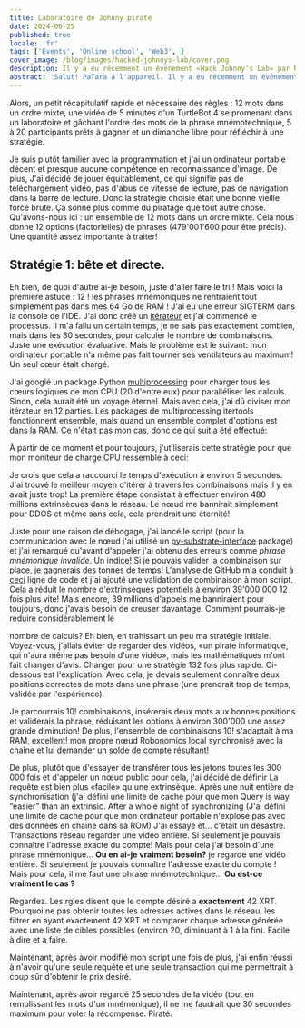 ```yaml
---
title: Laboratoire de Johnny piraté
date: 2024-06-25
published: true
locale: 'fr'
tags: ['Events', 'Online school', 'Web3', ]
cover_image: /blog/images/hacked-johnnys-lab/cover.png
description: Il y a eu récemment un événement «Hack Johnny's Lab» par Robonomics et je crois l'avoir piraté d'une certaine manière! Mis à part la toute première tentative que j'ai perdue en raison d'une incompréhension des règles, j'ai gagné chaque tour auquel j'ai participé et voici une courte histoire «comment faire».
abstract: "Salut! PaTara à l'appareil. Il y a eu récemment un événement «Hack Johnny's Lab» par Robonomics et je crois l'avoir piraté d'une certaine manière! Mis à part la toute première tentative que j'ai perdue en raison d'une incompréhension des règles, j'ai gagné chaque tour auquel j'ai participé et voici une courte histoire «comment faire». "
---
```


Alors, un petit récapitulatif rapide et nécessaire des règles : 12 mots dans un ordre mixte, une vidéo de 5 minutes d'un TurtleBot 4 se promenant dans un laboratoire
et gâchant l'ordre des mots de la phrase mnémotechnique, 5 à 20 participants prêts à gagner et un dimanche libre pour réfléchir à une stratégie.

<RbImage zoom src="/blog/images/hacked-johnnys-lab/0.png" alt="Game Interface" />

Je suis plutôt familier avec la programmation et j'ai un ordinateur portable décent et presque aucune compétence en reconnaissance d'image. De plus, 
J'ai décidé de jouer équitablement, ce qui signifie pas de téléchargement vidéo, pas d'abus de vitesse de lecture, pas de navigation dans la barre de lecture. 
Donc la stratégie choisie était une bonne vieille force brute. Ça sonne plus comme du piratage que tout autre chose.
Qu'avons-nous ici : un ensemble de 12 mots dans un ordre mixte. Cela nous donne 12 options (factorielles) de phrases
(479'001'600 pour être précis). Une quantité assez importante à traiter!


## Stratégie 1: bête et directe.

Eh bien, de quoi d'autre ai-je besoin, juste d'aller faire le tri ! Mais voici la première astuce : 12 ! les phrases mnémoniques ne rentraient tout simplement pas dans
mes 64 Go de RAM ! J'ai eu une erreur SIGTERM dans la console de l'IDE.
J'ai donc créé un [itérateur](https://docs.python.org/3/library/itertools.html#itertools.permutations) et j'ai commencé le processus.
Il m'a fallu un certain temps, je ne sais pas exactement combien, mais dans les 30 secondes, pour calculer le nombre de combinaisons.
Juste une exécution évaluative. Mais le problème est le suivant: mon ordinateur portable n'a même pas fait tourner ses ventilateurs au maximum! Un seul cœur était chargé. 

J'ai googlé un package Python [multiprocessing](https://docs.python.org/3/library/multiprocessing.html) pour charger tous 
les cœurs logiques de mon CPU (20 d'entre eux) pour paralléliser les calculs. Sinon, cela aurait été un voyage éternel. 
Mais avec cela, j'ai dû diviser mon itérateur en 12 parties. Les packages de multiprocessing itertools fonctionnent ensemble, 
mais quand un ensemble complet d'options est dans la RAM. Ce n'était pas mon cas, donc ce qui suit a été effectué:

<RbImage zoom src="/blog/images/hacked-johnnys-lab/1.png" alt="Parallelizing"/>


À partir de ce moment et pour toujours, j'utiliserais cette stratégie pour que mon moniteur de charge CPU ressemble à ceci:

<RbImage zoom src="/blog/images/hacked-johnnys-lab/1_1.png" alt="CPU Load"/>


Je crois que cela a raccourci le temps d'exécution à environ 5 secondes. J'ai trouvé le meilleur moyen d'itérer à travers 
les combinaisons mais il y en avait juste trop! La première étape consistait à effectuer environ 480 millions 
extrinsèques dans le réseau. Le nœud me bannirait simplement pour DDOS et même sans cela, cela prendrait une éternité!

<RbImage zoom src="/blog/images/hacked-johnnys-lab/2.png" alt="1st Attempt"/>


Juste pour une raison de débogage, j'ai lancé le script (pour la communication avec le nœud j'ai utilisé un 
[py-substrate-interface](https://pypi.org/project/substrate-interface/1.0.3/) package) et j'ai remarqué qu'avant d'appeler 
j'ai obtenu des erreurs comme _phrase mnémonique invalide_. Un indice! Si je pouvais valider la combinaison sur place, 
je gagnerais des tonnes de temps! L'analyse de GitHub m'a conduit à 
[ceci](https://github.com/polkascan/py-substrate-interface/blob/master/substrateinterface/keypair.py#L170) 
ligne de code et j'ai ajouté une validation de combinaison à mon script. Cela a réduit le nombre d'extrinsèques potentiels à environ 39'000'000 12 fois plus vite!
Mais encore, 39 millions d'appels me banniraient pour toujours, donc j'avais besoin de creuser davantage. Comment pourrais-je réduire considérablement le

<RbImage zoom src="/blog/images/hacked-johnnys-lab/3.png" alt="2nd Attempt"/>


nombre de calculs? Eh bien, en trahissant un peu ma stratégie initiale. Voyez-vous, j'allais éviter de regarder des vidéos, 
«un pirate informatique, qui n'aura même pas besoin d'une vidéo», mais les mathématiques m'ont fait changer d'avis. Changer pour une stratégie 132 fois plus rapide. 
Ci-dessous est l'explication: 
Avec cela, je devais seulement connaître deux positions correctes de mots dans une phrase (une prendrait trop de temps, validée par l'expérience).

<RbImage zoom src="/blog/images/hacked-johnnys-lab/4.png" alt="2 Words Insertion"/>


Je parcourrais 10! combinaisons, insérerais deux mots aux bonnes positions et validerais la phrase, 
réduisant les options à environ 300'000 une assez grande diminution! De plus, l'ensemble de combinaisons 10! s'adaptait à ma RAM, excellent! 
mon propre nœud Robonomics local synchronisé avec la chaîne et lui demander un solde de compte résultant!

<RbImage zoom src="/blog/images/hacked-johnnys-lab/5.png" alt="3rd Attempt"/>


De plus, plutôt que d'essayer de transférer tous les jetons toutes les 300 000 fois et d'appeler un nœud public pour cela, j'ai décidé de définir
La requête est bien plus «facile» qu'une extrinsèque. Après une nuit entière de synchronisation (j'ai défini une limite de cache pour que mon 
Query is way “easier” than an extrinsic. After a whole night of synchronizing (J'ai défini une limite de cache pour que mon
ordinateur portable n'explose pas avec des données en chaîne dans sa ROM) J'ai essayé et... c'était un désastre. Transactions réseau
regarder une vidéo entière. Si seulement je pouvais connaître l'adresse exacte du compte! Mais pour cela j'ai besoin d'une phrase mnémonique... **Ou en ai-je vraiment besoin?** 
je regarde une vidéo entière. Si seulement je pouvais connaître l'adresse exacte du compte ! Mais pour cela, il me faut une phrase mnémotechnique… **Ou est-ce vraiment le cas ?**

Regardez. Les rgles disent que le compte désiré a **exactement** 42 XRT. Pourquoi ne pas obtenir toutes les adresses actives dans le réseau,
les filtrer en ayant exactement 42 XRT et comparer chaque adresse générée avec une liste de cibles possibles 
(environ 20, diminuant à 1 à la fin). Facile à dire et à faire. 

Maintenant, après avoir modifié mon script une fois de plus, j'ai enfin réussi à n'avoir qu'une seule requête et une seule transaction qui me permettrait à coup sûr 
d'obtenir le prix désiré.

<RbImage zoom src="/blog/images/hacked-johnnys-lab/6.png" alt="4th Attempt"/>


Maintenant, après avoir regardé 25 secondes de la vidéo (tout en remplissant les mots d'un mnémonique), 
il ne me faudrait que 30 secondes maximum pour voler la récompense. Piraté.

<RbImage zoom src="/blog/images/hacked-johnnys-lab/7.png" alt="Discord Bot Notification"/>



